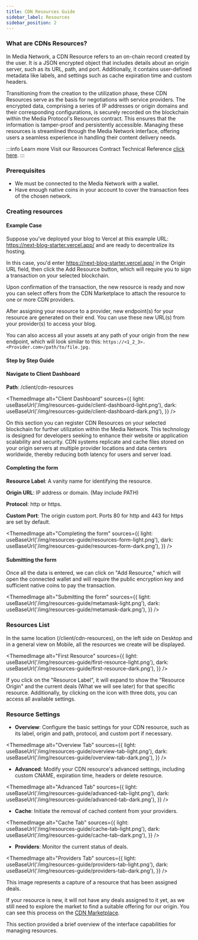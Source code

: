 ```yaml
---
title: CDN Resources Guide
sidebar_label: Resources
sidebar_position: 2
---
```



### What are CDNs Resources?

In Media Network, a CDN Resource refers to an on-chain record created by the user. It is a JSON encrypted object that includes details about an origin server, such as its URL, path, and port. Additionally, it contains user-defined metadata like labels, and settings such as cache expiration time and custom headers.

Transitioning from the creation to the utilization phase, these CDN Resources serve as the basis for negotiations with service providers. The encrypted data, comprising a series of IP addresses or origin domains and their corresponding configurations, is securely recorded on the blockchain within the Media Protocol's Resources contract. This ensures that the information is tamper-proof and persistently accessible. Managing these resources is streamlined through the Media Network interface, offering users a seamless experience in handling their content delivery needs.

:::info Learn more
Visit our Resources Contract Technical Reference [click here](https://www.mediaprotocol.net/smart-contracts/reference/core/resources).
:::

### Prerequisites

- We must be connected to the Media Network with a wallet.
- Have enough native coins in your account to cover the transaction fees of the chosen network.

### Creating resources

#### Example Case 

Suppose you've deployed your blog to Vercel at this example URL: https://next-blog-starter.vercel.app/ and are ready to decentralize its hosting.

In this case, you'd enter https://next-blog-starter.vercel.app/ in the Origin URL field, then click the Add Resource button, which will require you to sign a transaction on your selected blockchain.

Upon confirmation of the transaction, the new resource is ready and now you can select offers from the CDN Marketplace to attach the resource to one or more CDN providers.

After assigning your resource to a provider, new endpoint(s) for your resource are generated on their end. You can use these new URL(s) from your provider(s) to access your blog.

You can also access all your assets at any path of your origin from the new endpoint, which will look similar to this:
```https://<1_2_3>.<Provider.com>/path/to/file.jpg.```

#### Step by Step Guide

#### Navigate to Client Dashboard

**Path**: /client/cdn-resources

<ThemedImage
  alt="Client Dashboard"
  sources={{
    light: useBaseUrl('/img/resources-guide/client-dashboard-light.png'),
    dark: useBaseUrl('/img/resources-guide/client-dashboard-dark.png'),
  }}
/>

On this section you can register CDN Resources on your selected blockchain for further utilization within the Media Network. This technology is designed for developers seeking to enhance their website or application scalability and security. CDN systems replicate and cache files stored on your origin servers at multiple provider locations and data centers worldwide, thereby reducing both latency for users and server load.

#### Completing the form

**Resource Label**: A vanity name for identifying the resource.

**Origin URL**: IP address or domain. (May include PATH)

**Protocol**: http or https.

**Custom Port**: The origin custom port. Ports 80 for http and 443 for https are set by default.

<ThemedImage
  alt="Completing the form"
  sources={{
    light: useBaseUrl('/img/resources-guide/resources-form-light.png'),
    dark: useBaseUrl('/img/resources-guide/resources-form-dark.png'),
  }}
/>

#### Submitting the form

Once all the data is entered, we can click on "Add Resource," which will open the connected wallet and will require the public encryption key and sufficient native coins to pay the transaction.

<ThemedImage
  alt="Submitting the form"
  sources={{
    light: useBaseUrl('/img/resources-guide/metamask-light.png'),
    dark: useBaseUrl('/img/resources-guide/metamask-dark.png'),
  }}
/>

### Resources List

In the same location (/client/cdn-resources), on the left side on Desktop and in a general view on Mobile, all the resources we create will be displayed.

<ThemedImage
  alt="First Resource"
  sources={{
    light: useBaseUrl('/img/resources-guide/first-resource-light.png'),
    dark: useBaseUrl('/img/resources-guide/first-resource-dark.png'),
  }}
/>

If you click on the "Resource Label", it will expand to show the "Resource Origin" and the current deals (What we will see later) for that specific resource. Additionally, by clicking on the icon with three dots, you can access all available settings.

### Resource Settings

- **Overview**: Configure the basic settings for your CDN resource, such as its label, origin and path, protocol, and custom port if necessary.

<ThemedImage
  alt="Overview Tab"
  sources={{
    light: useBaseUrl('/img/resources-guide/overview-tab-light.png'),
    dark: useBaseUrl('/img/resources-guide/overview-tab-dark.png'),
  }}
/>

- **Advanced**: Modify your CDN resource's advanced settings, including custom CNAME, expiration time, headers or delete resource.

<ThemedImage
  alt="Advanced Tab"
  sources={{
    light: useBaseUrl('/img/resources-guide/advanced-tab-light.png'),
    dark: useBaseUrl('/img/resources-guide/advanced-tab-dark.png'),
  }}
/>

- **Cache**: Initiate the removal of cached content from your providers.

<ThemedImage
  alt="Cache Tab"
  sources={{
    light: useBaseUrl('/img/resources-guide/cache-tab-light.png'),
    dark: useBaseUrl('/img/resources-guide/cache-tab-dark.png'),
  }}
/>

- **Providers**: Monitor the current status of deals.

<ThemedImage
  alt="Providers Tab"
  sources={{
    light: useBaseUrl('/img/resources-guide/providers-tab-light.png'),
    dark: useBaseUrl('/img/resources-guide/providers-tab-dark.png'),
  }}
/>

This image represents a capture of a resource that has been assigned deals.

If your resource is new, it will not have any deals assigned to it yet, as we still need to explore the market to find a suitable offering for our origin. You can see this process on the [CDN Marketplace](/for-clients/cdn/marketplace).

This section provided a brief overview of the interface capabilities for managing resources. 